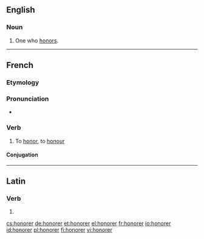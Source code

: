 ==English==

===Noun===
{{en-noun}}

# One who [[honor]]s.

----
==French==

===Etymology===
{{etyl|la|fr}} {{term|honoro}}

===Pronunciation===
* {{audio|Fr-honorer.ogg|Audio}}

===Verb===
{{fr-verb}}

# To [[honor]], to [[honour]]

====Conjugation====
{{fr-conj-er|honor|avoir}}

----

==Latin==

===Verb===
{{la-verb-form|honōrer}}

# {{conjugation of|[[honoro#Latin|honōrō]]||1|s|pres|pass|sub}}

[[cs:honorer]]
[[de:honorer]]
[[et:honorer]]
[[el:honorer]]
[[fr:honorer]]
[[io:honorer]]
[[id:honorer]]
[[pl:honorer]]
[[fi:honorer]]
[[vi:honorer]]